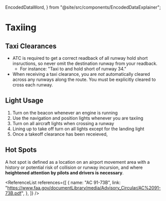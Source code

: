   EncodedDataWord,
} from "@site/src/components/EncodedDataExplainer";

# Taxiing

## Taxi Clearances

- ATC is required to get a correct readback of all runway hold short
  insructions, so never omit the destination runway from your readback.
  - For instance: "Taxi to and hold short of runway 34."
- When receiving a taxi clearance, you are _not_ automatically cleared across
  any runways along the route. You must be explicitly cleared to cross each
  runway.

## Light Usage

1. Turn on the beacon whenever an engine is running
2. Use the navigation and position lights whenever you are taxiing
3. Turn on all aircraft lights when crossing a runway
4. Lining up to take off turn on all lights except for the landing light
5. Once a takeoff clearance has been receieved,

## Hot Spots

A hot spot is defined as a location on an airport movement area with a history
or potential risk of collision or runway incursion, and where **heightened
attention by pilots and drivers is necessary**.

<ReferenceList
  references={[
    {
      name: "AC 91-73B",
      link: "https://www.faa.gov/documentLibrary/media/Advisory_Circular/AC%2091-73B.pdf",
    },
  ]}
/>
